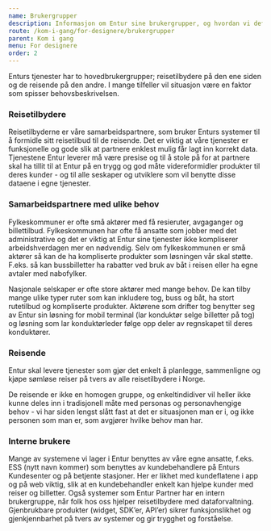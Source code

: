 ```yaml
---
name: Brukergrupper
description: Informasjon om Entur sine brukergrupper, og hvordan vi definerer dem.
route: /kom-i-gang/for-designere/brukergrupper
parent: Kom i gang
menu: For designere
order: 2
---
```



<PageHeader>
  Enturs tjenester har to hovedbrukergrupper; reisetilbydere på den ene siden og
  de reisende på den andre. I mange tilfeller vil situasjon være en faktor som
  spisser behovsbeskrivelsen.
</PageHeader>

### Reisetilbydere

Reisetilbyderne er våre samarbeidspartnere, som bruker Enturs systemer til å formidle sitt reisetilbud til de reisende. Det er viktig at våre tjenester er funksjonelle og gode slik at partnere enklest mulig får lagt inn korrekt data. Tjenestene Entur leverer må være presise og til å stole på for at partnere skal ha tillit til at Entur på en trygg og god måte videreformidler produkter til deres kunder - og til alle seskaper og utviklere som vil benytte disse dataene i egne tjenester.

### Samarbeidspartnere med ulike behov

Fylkeskommuner er ofte små aktører med få resieruter, avgaganger og billettilbud. Fylkeskommunen har ofte få ansatte som jobber med det administrative og det er viktig at Entur sine tjenester ikke kompliserer arbeidshverdagen mer en nødvendig. Selv om fylkeskommunen er små aktører så kan de ha kompliserte produkter som løsningen vår skal støtte. F.eks. så kan bussbilletter ha rabatter ved bruk av båt i reisen eller ha egne avtaler med nabofylker.

Nasjonale selskaper er ofte store aktører med mange behov. De kan tilby mange ulike typer ruter som kan inkludere tog, buss og båt, ha stort rutetilbud og kompliserte produkter.
Aktørene som drifter tog benytter seg av Entur sin løsning for mobil terminal (lar konduktør selge billetter på tog) og løsning som lar konduktørleder følge opp deler av regnskapet til deres konduktører.

### Reisende

Entur skal levere tjenester som gjør det enkelt å planlegge, sammenligne og kjøpe sømløse reiser på tvers av alle reisetilbydere i Norge.

De reisende er ikke en homogen gruppe, og enkeltindidiver vil heller ikke kunne deles inn i tradisjonell måte med personas og personavhengige behov - vi har siden lengst slått fast at det er situasjonen man er i, og ikke personen som man er, som avgjører hvilke behov man har.

### Interne brukere

Mange av systemene vi lager i Entur benyttes av våre egne ansatte, f.eks. ESS (nytt navn kommer) som benyttes av kundebehandlere på Enturs Kundesenter og på betjente stasjoner. Her er likhet med kundeflatene i app og på web viktig, slik at en kundebehandler enkelt kan hjelpe kunder med reiser og billetter. Også systemer som Entur Partner har en intern brukergruppe, når folk hos oss hjelper reisetilbydere med dataforvaltning. Gjenbrukbare produkter (widget, SDK’er, API’er) sikrer funksjonslikhet og gjenkjennbarhet på tvers av systemer og gir trygghet og forståelse.
